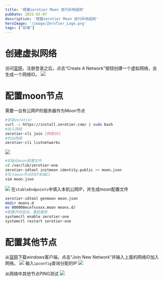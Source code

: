 ```yaml
---
title: '搭建zerotier Moon 进行异地组网'
pubDate: 2025-03-07
description: '搭建zerotier Moon 进行异地组网'
heroImage: '/image/ZeroTier_Logo.png'
tags: ["后端"]
---
```


# 创建虚拟网络
访问[官网](https://my.zerotier.com)，注册登录之后，点击“Create A Network”按钮创建一个虚拟网络，会生成一个网络ID。
![](/image/469423-20231102134611130-140108764.png)

# 配置moon节点
需要一台有公网IP的服务器作为Moon节点
```bash
#安装zerotier
curl -s https://install.zerotier.com/ | sudo bash
#加入网络
zerotier-cli join [网络ID]
#列出网络
zerotier-cli listnetworks
```

![](/image/Snipaste_2025-03-07_22-42-09.png)

```bash
#初始化moon配置文件
cd /var/lib/zerotier-one
zerotier-idtool initmoon identity.public >> moon.json
#写入moon节点的IP和端口
vim moon.json 
```

![](/image/Snipaste_2025-03-07_23-18-29.png)
在`stableEndpoints`中填入本机公网IP，并生成moon配置文件
```bash
zerotier-idtool genmoon moon.json
mkdir moons.d
mv 000000ecefxxxxx.moon moons.d/
#配置开机启动，重启服务
systemctl enable zerotier-one
systemctl restart zerotier-one
```

# 配置其他节点
从[官网](https://www.zerotier.com/download/)下载windows客户端，点击“Join New Network”并输入上面的网络ID加入网络。
![](/image/Snipaste_2025-03-07_23-24-57.png)
输入`ipconfig`查询分配的IP
![](/image/Snipaste_2025-03-07_23-27-37.png)

从网络中其他节点PING测试
![](/image/Snipaste_2025-03-07_23-35-38.png)